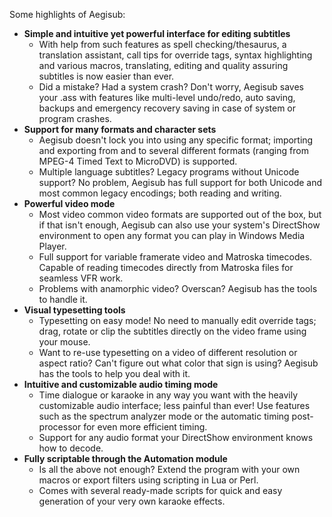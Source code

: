 Some highlights of Aegisub:
* '''Simple and intuitive yet powerful interface for editing subtitles'''
** With help from such features as spell checking/thesaurus, a translation assistant, call tips for override tags, syntax highlighting and various macros, translating, editing and quality assuring subtitles is now easier than ever.
** Did a mistake? Had a system crash? Don't worry, Aegisub saves your .ass with features like multi-level undo/redo, auto saving, backups and emergency recovery saving in case of system or program crashes.
* '''Support for many formats and character sets'''
** Aegisub doesn't lock you into using any specific format; importing and exporting from and to several different formats (ranging from MPEG-4 Timed Text to MicroDVD) is supported.
** Multiple language subtitles? Legacy programs without Unicode support? No problem, Aegisub has full support for both Unicode and most common legacy encodings; both reading and writing.
* '''Powerful video mode'''
** Most video common video formats are supported out of the box, but if that isn't enough, Aegisub can also use your system's DirectShow environment to open any format you can play in Windows Media Player.
** Full support for variable framerate video and Matroska timecodes. Capable of reading timecodes directly from Matroska files for seamless VFR work.
** Problems with anamorphic video? Overscan? Aegisub has the tools to handle it.
* '''Visual typesetting tools'''
** Typesetting on easy mode! No need to manually edit override tags; drag, rotate or clip the subtitles directly on the video frame using your mouse.
** Want to re-use typesetting on a video of different resolution or aspect ratio? Can't figure out what color that sign is using? Aegisub has the tools to help you deal with it.
* '''Intuitive and customizable audio timing mode'''
** Time dialogue or karaoke in any way you want with the heavily customizable audio interface; less painful than ever! Use features such as the spectrum analyzer mode or the automatic timing post-processor for even more efficient timing.
** Support for any audio format your DirectShow environment knows how to decode.
* '''Fully scriptable through the Automation module'''
** Is all the above not enough? Extend the program with your own macros or export filters using scripting in Lua or Perl.
** Comes with several ready-made scripts for quick and easy generation of your very own karaoke effects.